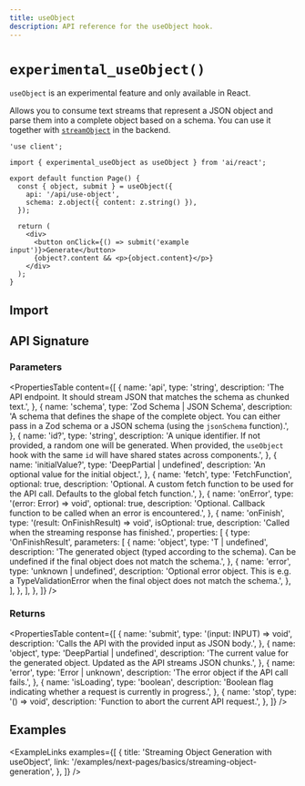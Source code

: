 ```yaml
---
title: useObject
description: API reference for the useObject hook.
---
```


# `experimental_useObject()`

<Note>`useObject` is an experimental feature and only available in React.</Note>

Allows you to consume text streams that represent a JSON object and parse them into a complete object based on a schema.
You can use it together with [`streamObject`](/docs/reference/ai-sdk-core/stream-object) in the backend.

```tsx
'use client';

import { experimental_useObject as useObject } from 'ai/react';

export default function Page() {
  const { object, submit } = useObject({
    api: '/api/use-object',
    schema: z.object({ content: z.string() }),
  });

  return (
    <div>
      <button onClick={() => submit('example input')}>Generate</button>
      {object?.content && <p>{object.content}</p>}
    </div>
  );
}
```

## Import

<Snippet
  text="import { experimental_useObject as useObject } from 'ai/react'"
  dark
  prompt={false}
/>

## API Signature

### Parameters

<PropertiesTable
  content={[
    {
      name: 'api',
      type: 'string',
      description:
        'The API endpoint. It should stream JSON that matches the schema as chunked text.',
    },
    {
      name: 'schema',
      type: 'Zod Schema | JSON Schema',
      description:
        'A schema that defines the shape of the complete object. You can either pass in a Zod schema or a JSON schema (using the `jsonSchema` function).',
    },
    {
      name: 'id?',
      type: 'string',
      description:
        'A unique identifier. If not provided, a random one will be generated. When provided, the `useObject` hook with the same `id` will have shared states across components.',
    },
    {
      name: 'initialValue?',
      type: 'DeepPartial<RESULT> | undefined',
      description: 'An optional value for the initial object.',
    },
    {
      name: 'fetch',
      type: 'FetchFunction',
      optional: true,
      description:
        'Optional. A custom fetch function to be used for the API call. Defaults to the global fetch function.',
    },
    {
      name: 'onError',
      type: '(error: Error) => void',
      optional: true,
      description:
        'Optional. Callback function to be called when an error is encountered.',
    },
    {
      name: 'onFinish',
      type: '(result: OnFinishResult) => void',
      isOptional: true,
      description: 'Called when the streaming response has finished.',
      properties: [
        {
          type: 'OnFinishResult',
          parameters: [
            {
              name: 'object',
              type: 'T | undefined',
              description:
                'The generated object (typed according to the schema). Can be undefined if the final object does not match the schema.',
            },
            {
              name: 'error',
              type: 'unknown | undefined',
              description:
                'Optional error object. This is e.g. a TypeValidationError when the final object does not match the schema.',
            },
          ],
        },
      ],
    },
  ]}
/>

### Returns

<PropertiesTable
  content={[
    {
      name: 'submit',
      type: '(input: INPUT) => void',
      description: 'Calls the API with the provided input as JSON body.',
    },
    {
      name: 'object',
      type: 'DeepPartial<RESULT> | undefined',
      description:
        'The current value for the generated object. Updated as the API streams JSON chunks.',
    },
    {
      name: 'error',
      type: 'Error | unknown',
      description: 'The error object if the API call fails.',
    },
    {
      name: 'isLoading',
      type: 'boolean',
      description:
        'Boolean flag indicating whether a request is currently in progress.',
    },
    {
      name: 'stop',
      type: '() => void',
      description: 'Function to abort the current API request.',
    },
  ]}
/>

## Examples

<ExampleLinks
  examples={[
    {
      title: 'Streaming Object Generation with useObject',
      link: '/examples/next-pages/basics/streaming-object-generation',
    },
  ]}
/>
